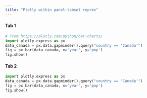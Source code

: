 ```yaml
--- 
title: "Plotly within panel-tabset reprex"
--- 
```



::: {.panel-tabset}
#### Tab 1
```python
# From https://plotly.com/python/bar-charts/
import plotly.express as px
data_canada = px.data.gapminder().query("country == 'Canada'")
fig = px.bar(data_canada, x='year', y='pop')
fig.show()
```

#### Tab 2
```python
import plotly.express as px
data_canada = px.data.gapminder().query("country == 'Canada'")
fig = px.bar(data_canada, x='year', y='pop')
fig.show()
```
:::


